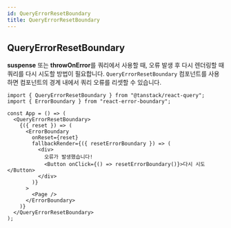 ```yaml
---
id: QueryErrorResetBoundary
title: QueryErrorResetBoundary
---
```


## QueryErrorResetBoundary

**suspense** 또는 **throwOnError**를 쿼리에서 사용할 때, 오류 발생 후 다시 렌더링할 때 쿼리를 다시 시도할 방법이 필요합니다. `QueryErrorResetBoundary` 컴포넌트를 사용하면 컴포넌트의 경계 내에서 쿼리 오류를 리셋할 수 있습니다.

```tsx
import { QueryErrorResetBoundary } from "@tanstack/react-query";
import { ErrorBoundary } from "react-error-boundary";

const App = () => (
  <QueryErrorResetBoundary>
    {({ reset }) => (
      <ErrorBoundary
        onReset={reset}
        fallbackRender={({ resetErrorBoundary }) => (
          <div>
            오류가 발생했습니다!
            <Button onClick={() => resetErrorBoundary()}>다시 시도</Button>
          </div>
        )}
      >
        <Page />
      </ErrorBoundary>
    )}
  </QueryErrorResetBoundary>
);
```

